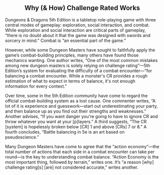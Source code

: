 <h2 align="center"> Why (& How) Challenge Rated Works</h2>

Dungeons & Dragons 5th Edition is a tabletop role-playing game with three
central modes of gameplay: exploration, social interaction, and combat. While
exploration and social interaction are critical parts of gameplay, “there is
no doubt about it that the game was designed with swords and sorcery in mind.”
Combat is “an essential part of the game.”

However, while some Dungeon Masters have sought to faithfully apply the game’s combat-building principles, many others have found those mechanics wanting. One author writes, “One of the most common mistakes among new dungeon masters is solely relying on challenge rating”—5th Edition’s system for evaluating the difficulty of a combat encounter—“for balancing a combat encounter. While a monster's CR provides a rough estimation of what to expect in terms of balance, it's not enough information for every context.”

Over time, some in the 5th Edition community have come to regard the official combat-building system as a lost cause. One commenter writes, “A lot of it is experience and guesswork—start out underestimating your party, and then balance up as you find out their strengths and weaknesses.” Another advises, “If you want danger you're going to have to ignore CR and throw whatever you want at your [p]layers.” A third suggests, “The CR [system] is hopelessly broken below [CR] 1 and above [CRs] 7 or 8.” A fourth concludes, “Battle balancing in 5e is an art based on pseudoscience.”

Many Dungeon Masters have come to agree that the “action economy”—the total number of actions that each side in a combat encounter can take per round—is the key to understanding combat balance. “Action Economy is the most important thing, followed by terrain,” writes one. It’s “a reason [why] challenge rating[s] [are] not considered accurate,” writes another.
